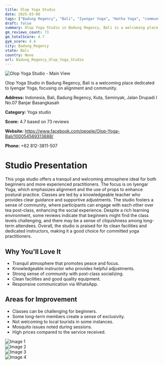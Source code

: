 ```yaml
---
title: Olop Yoga Studio
date: 2025-03-08
tags: ["Badung Regency", "Bali", "Iyengar Yoga", "Hatha Yoga", "community", "alignment-focused", "Badung Regency"]  
draft: false
summary: Olop Yoga Studio in Badung Regency, Bali is a welcoming place dedicated to Iyengar Yoga, focusing on alignment and community.
gm_reviews_count: 73
gm_totalScore: 4.7
gym_score: 4.4
city: Badung_Regency
state: Bali
country: None
url: Badung_Regency_Olop_Yoga_Studio
---
```


<div className="aspect-[16/9] relative my-8">
  <img 
    src="https://lh5.googleusercontent.com/p/AF1QipO_B60ryAOHNbY1gXVfsM7f4XeAZxWdHtOBuAov=w1920-h1080-k-no"
    alt="Olop Yoga Studio - Main View"
    className="object-cover absolute inset-0 w-full h-full rounded-lg"
  />
</div>

Olop Yoga Studio in Badung Regency, Bali is a welcoming place dedicated to Iyengar Yoga, focusing on alignment and community.

**Address:** Indonesia, Bali, Badung Regency, Kuta, Seminyak, Jalan Drupadi I No.07 Banjar Basangkasah

**Category:** Yoga studio

**Score:** 4.7 based on 73 reviews

**Website:** https://www.facebook.com/people/Olop-Yoga-Bali/100054569313688/

**Phone:** +62 812-3811-507

# Studio Presentation

This yoga studio offers a tranquil and welcoming atmosphere ideal for both beginners and more experienced practitioners. The focus is on Iyengar Yoga, which emphasizes alignment and the use of props to enhance postural practice. Classes are led by a knowledgeable teacher who provides clear guidance and supportive adjustments. The studio fosters a sense of community, where participants can engage with each other over tea post-class, enhancing the social experience. Despite a rich learning environment, some reviews indicate that beginners might find the class levels challenging, and there may be a sense of cliquishness among long-term attendees. Overall, the studio is praised for its clean facilities and dedicated instructors, making it a good choice for committed yoga practitioners.

## Why You'll Love It

- Tranquil atmosphere that promotes peace and focus.
- Knowledgeable instructor who provides helpful adjustments.
- Strong sense of community with post-class socializing.
- Clean facilities and good quality equipment.
- Responsive communication via WhatsApp.

## Areas for Improvement

- Classes can be challenging for beginners.
- Some long-term members create a sense of exclusivity.
- Not welcoming to local tourists in some instances.
- Mosquito issues noted during sessions.
- High prices compared to the service received.

<div className="grid grid-cols-1 xl:grid-cols-2 gap-4 my-8">
<div className="aspect-[4/3] relative"><img src="https://lh5.googleusercontent.com/p/AF1QipMrIsjVypClv2cqtEgq0FtsjvDI4YlmgOExjllT=w1920-h1080-k-no" alt="Image 1" className="object-cover absolute inset-0 w-full h-full rounded-lg" /></div>
<div className="aspect-[4/3] relative"><img src="https://lh5.googleusercontent.com/p/AF1QipNnojQy2seeKiun7ZAYJFkKfHMt4Ecp4RygLO0W=w1920-h1080-k-no" alt="Image 2" className="object-cover absolute inset-0 w-full h-full rounded-lg" /></div>
<div className="aspect-[4/3] relative"><img src="https://lh5.googleusercontent.com/p/AF1QipPpfZwkbnNBZ_zxb7j3VN8jObEzGOct-hMLrLap=w1920-h1080-k-no" alt="Image 3" className="object-cover absolute inset-0 w-full h-full rounded-lg" /></div>
<div className="aspect-[4/3] relative"><img src="https://lh5.googleusercontent.com/p/AF1QipPbApeK-4n0dShxrhA5Oxw27tr8_CTh3GFNyPeK=w1920-h1080-k-no" alt="Image 4" className="object-cover absolute inset-0 w-full h-full rounded-lg" /></div>
</div>
